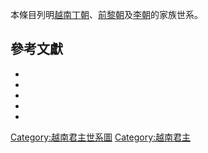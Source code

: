 本條目列明[[越南|越南]][[丁朝|丁朝]]、[[前黎朝|前黎朝]]及[[李朝_(越南)|李朝]]的家族世系。
<center>
{{familytree/start}}
{{familytree| |,|-|-|-|.| | | | | | | | | | | | | | | | | | | | | | | | | | | |}}
{{familytree| A | | B | | | | | | | | | | | | | | | | | | C | | | | | |A=[[丁公著_(越南)|丁公著]]|B=[[丁預|丁預]]|C=[[黎覔|黎長興王]]<br>黎覔}}
{{familytree| |!| | | | | | | | | | | | | | | | | | | | | | | |!| | | | | | |}}
{{familytree| A |-|-|v|-|-| B |-|-|v|-|-|-|-|-|-|-|-|-|-| C | | | | | |A=<sup>(丁1)</sup>'''[[丁部領|丁先皇]]'''<br>丁部領<br>924-'''968-979'''|B=[[楊雲娥|大勝明皇后<br>楊雲娥]]<br>？-1000|C=<sup>(黎1)</sup>'''[[黎桓|黎太祖]]'''<br>黎桓<br>941-'''980-1005'''}}
{{familytree| | | | | |!| | | | | | | |!| | | | | | | A | | |!| | | | | | |A=[[顯慶王|李顯慶王]]}}
{{familytree| | | | | |!| | | | | | | |!| | | | | | | |!| | | |)|-|-|-|.| | |}}
{{familytree| | | | | B | | | | | | C |-|-|v|-|-| D | | E | | F | |B=<sup>(丁2)</sup>'''[[丁廢帝|丁廢帝]]'''<br>丁璿<br>974-'''979-980'''-1001|C=[[黎氏佛銀|靈顯太后]]<br>黎氏佛銀|D=<sup>(李1)</sup>'''[[李公蘊|李太祖]]'''<br>李公蘊<br>974-'''1009-1028'''|E=<sup>(黎2)</sup>'''[[前黎中宗|黎中宗]]'''<br>黎龍鉞<br>983-'''1005'''|F=<sup>(黎3)</sup>'''[[黎龍鋌|黎臥朝帝]]'''<br>黎龍鋌<br>986-'''1005-1009'''}}
{{familytree| | | | | | | | | | | | | | | | | |!| | | | | | | | | | | | | | | |}}
{{familytree| | | | | | | | | | | | | | | | | A | | | | | | | | | | | | | | |A=<sup>(李2)</sup>'''[[李太宗|李太宗]]'''<br>李佛瑪<br>1000-'''1028-1054'''}}
{{familytree| | | | | | | | | | | | | | | | | |!| | | | | | | | | | | | | | | |}}
{{familytree| | | | | | | | | | | | | | | | | A | | | | | | | | | | | | | | |A=<sup>(李3)</sup>'''[[李聖宗|李聖宗]]'''<br>李日尊<br>1023-'''1054-1072'''}}
{{familytree| | | | | | | | | | | | | |,|-|-|-|^|-|-|-|.| | | | | | | | | | | |}}
{{familytree| | | | | | | | | | | | | A | | | | | | B | | | | | | | | | | |A=<sup>(李4)</sup>'''[[李仁宗|李仁宗]]'''<br>李乾德<br>1066-'''1072-1127'''|B=[[崇賢侯|李恭皇]]<br>？-1130}}
{{familytree| | | | | | | | | | | | | | | | | | | | | |!| | | | | | | | | | | |}}
{{familytree| | | | | | | | | | | | | | | | | | | | | A | | | | | | | | | | |A=<sup>(李5)</sup>'''[[李神宗|李神宗]]'''<br>李陽煥<br>1116-'''1127-1138'''}}
{{familytree| | | | | | | | | | | | | | | | | | | | | |!| | | | | | | | | | | |}}
{{familytree| | | | | | | | | | | | | | | | | | | | | A | | | | | | | | | | |A=<sup>(李6)</sup>'''[[李英宗|李英宗]]'''<br>李天祚<br>1136-'''1138-1175'''}}
{{familytree| | | | | | | | | | | | | | | | | |,|-|-|-|(| | | | | | | | | | | |}}
{{familytree| | | | | | | | | | | | | | | | | A | | B | | | | | | | | | | |A=<sup>(李7)</sup>'''[[李高宗|李高宗]]'''<br>李龍𣉙<br>1173-'''1175-1210'''|B=[[李元皇|元皇]]<br>？-1214-1216-1221}}
{{familytree| | | | | | | | | | | | | |,|-|-|-|(| | | | | | | | | | | | | | | |}}
{{familytree| | | | | | | | | | | | | A | | B | | | | | | | | | | | | | | |A=<sup>(李8)</sup>'''[[李惠宗|李惠宗]]'''<br>李旵<br>1194-'''1211-1224'''-1226|B=[[李忱_(越南)|李忱]]<br>1202-1209-？}}
{{familytree| | | | | | | | | | | | | |!| | | | | | | | | | | | | | | | | | | |}}
{{familytree| | | | | | | | | | | | | A | | | | | | | | | | | | | | | | | | |A=<sup>(李9)</sup>'''[[李昭皇|李昭皇]]'''<br>李佛金<br>1218-'''1224-1225'''-1278}}
{{familytree/end}}
</center>

==參考文獻==
*{{ja}}{{zh}}{{cite book|title=《[[大越史記全書|大越史記全書]]》|author=[[吳士連|吳士連]]等|others=[[陳荊和|陳荊和]]編校|location=[[東京都|東京都]][[文京區|文京區]]本鄉|publisher=[[東京大學|東京大學]]東洋文化硏究所附屬東洋學文獻センター（[[昭和|昭和]]59－61年）（1984－1986）}}
* {{zh-hans}}{{cite book|title={{VarSerif|Việt Nam sử lược}}|trans_title=《越南通史》（原文書名：《[[越南史略|越南史略]]》）|author=[[陳仲金|陳仲金]]|others=[[戴可來|戴可來]]譯|location=北京|publisher=商務印書館|year=1992|isbn=7-100-00454-3}}
* {{zh-hans}}{{cite book|title={{VarSerif|Lịch Sử Việt Nam}}|trans_title=《越南歷史》|author=[[越南社會科學委員會|越南社會科學委員會]]|others=[[北京大學|北京大學]]東語系越南語教研室譯|location=北京|publisher=人民出版社|year=1977|isbn=}}
* {{zh-hans}}{{cite book|title=《越南通史》|author=[[郭振鐸|郭振鐸]]|coauthors=[[張笑梅|張笑梅]]|publisher=[[中國人民大學|中國人民大學]]出版社|year=2001|isbn=7-3000-3402-0|location=北京}}
* {{zh-hans}}{{Cite web |url=http://www.fjsen.com/d/2010-10/12/content_3755527.htm |title=千年前泉州人李公蕴越南当皇帝 越南史上重要人物之一 |accessdate=2013-05-15 |date=2010 |archive-date=2013-05-22 |archive-url=https://web.archive.org/web/20130522152954/http://www.fjsen.com/d/2010-10/12/content_3755527.htm |dead-url=no }}

{{丁朝、前黎朝及李朝君主}}

[[Category:越南君主世系圖|Category:越南君主世系圖]]
[[Category:越南君主|Category:越南君主]]